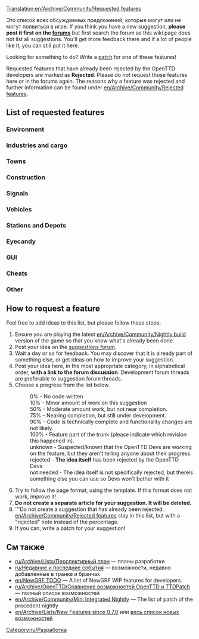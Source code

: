 [[Translation:en/Archive/Community/Requested features]]
{{ru/Перевод|en/Archive/Community/Requested features|1}}

Это список всех обсуждаемых предложений, которые могут или не могут появиться в игре. If you think you have a new suggestion, '''please post it first on the [http://www.tt-forums.net/viewforum.php?f=32 forums]''' but first search the forum as this wiki page does not list all suggestions. You'll get more feedback there and if a lot of people like it, you can still put it here.

Looking for something to do?  Write a [[ru/Development/Main Page|patch]] for one of these features!

Requested features that have already been rejected by the OpenTTD developers are marked as '''Rejected'''. Please do ''not'' request those features here or in the forums again. The reasons why a feature was rejected and further information can be found under [[en/Archive/Community/Rejected features]].

==List of requested features==

===Environment===
{{en/Community/NewGRF/Rf header}}
{{en/Community/NewGRF/Rf|All Climates World|0%|36764}}
{{en/Community/NewGRF/Rf|Remove Trees|90%|49326|Latest version of patch is r20180}}
{{en/Community/NewGRF/Rf|Trees growth reduced|90%|45502|Latest version of patch is r20180}}
{{en/Community/NewGRF/Rf|Create Realistic Heightmap|50%|33956|Latest version of patch is r13922}}
{{en/Community/NewGRF/Rf|[[en/Community/NewGRF/Day and Night Cycle]]|50%|36929|There is a night GRF for default TTD buildings}}
{{en/Community/NewGRF/Rf|Grass on unused tracks|75%|32285|Latest version of patch is 1.0.0 RC1 (r19188)}}
{{en/Community/NewGRF/Rf|Higher mountains in map|100%|40844|In trunk since r27010}}
{{en/Community/NewGRF/Rf|Improved Timetable Management|75%|39276|Latest version of patch is r17628}}
{{en/Community/NewGRF/Rf|Increase terraforming cost|not needed|8252|Use [[en/Manual/NewGRF]]}}
{{en/Community/NewGRF/Rf|Larger map sizes|90%|33137|Larger than 2048x2048, Latest version of patch is r19615}}
{{en/Community/NewGRF/Rf|More Map Settings (MMS)|50%|39899|Latest version of patch is r14439}}
{{en/Community/NewGRF/Rf|New Title Screen|100%|42044|New title screen in the 1.0.x series}}
{{en/Community/NewGRF/Rf|Seasons|50%|15487|Discontinued}}
{{en/Community/NewGRF/Rf|Snow in temperate climate|50%|24574|Latest version of patch is r8642 (old!)}}
{{en/Community/NewGRF/Rf|Tracking Viewport|75%|43473|Latest version of patch is r20082}}
{{en/Community/NewGRF/Rf|Underwater levels|50%|31576|Visible or not, Latest version of patch is r11127}}
{{en/Community/NewGRF/Rf|Weather|50%|24574|Latest version of patch is r4442 (V. old!)}}
{{en/Community/NewGRF/Rf footer}}

===Industries and cargo===
{{en/Community/NewGRF/Rf header}}
{{en/Community/NewGRF/Rf|Changes to the Original Industries|not needed|37049|Use [[en/Manual/NewGRF]]}}
{{en/Community/NewGRF/Rf|Industry budgets|50%|30898|Latest version of patch is r9775 (old!)}}
{{en/Community/NewGRF/Rf|New Industry Closures|not needed|36653|Use [[en/Manual/NewGRF]]}}
{{en/Community/NewGRF/Rf|[[en/Manual/Passenger and cargo distribution]]|100%|41992|Cargodest appears to be dead - Cargo Distribution is the way to go. Amazingly, now in trunk! r25361}}
{{en/Community/NewGRF/Rf footer}}

===Towns===
{{en/Community/NewGRF/Rf header}}
{{en/Community/NewGRF/Rf|Colour Town Ratings|75%|42598|Indicate Town Rating with colour in Title, latest version of patch is r18684}}
{{en/Community/NewGRF/Rf|Limit town growth|50%|32083|Latest version of patch is r9894 (old!)}}
{{en/Community/NewGRF/Rf|Maximum Town Size|75%|35219|Very similar to patch above, latest version of patch is r15815}}
{{en/Community/NewGRF/Rf|Minimum Town Distance|75%|33625|Latest version of patch is r18656}}
{{en/Community/NewGRF/Rf|New Town Grid|50%|40922|Latest version of patch is r15096}}
{{en/Community/NewGRF/Rf footer}}

===Construction===
{{en/Community/NewGRF/Rf header}}
{{en/Community/NewGRF/Rf|Better statue placement|90%|49413|Latest version of patch is r20228}}
{{en/Community/NewGRF/Rf|Copy and paste|10%|41259|Rejected only in its current form, latest version of patch is r14952}}
{{en/Community/NewGRF/Rf|[[en/Archive/Community/Custom Bridgeheads]]|50%|20211|Implemented in TTDPatch, latest version of patch is r8038 (old!)}}
{{en/Community/NewGRF/Rf|Diagonal clearing and leveling|100%|19311| In trunk since r21500}}
{{en/Community/NewGRF/Rf|Diagonal level crossings|50%|26584|4=Also see [http://www.tt-forums.net/viewtopic.php?t=26385 TTDPatch suggestion], latest version of patch is r5911 (V. old!)}}
{{en/Community/NewGRF/Rf|Diagonal roads, tunnels, bridges|0%|7104|}}
{{en/Community/NewGRF/Rf|Enhanced tunnels|0%|36661|}}
{{en/Community/NewGRF/Rf|Limit flattening to sea level|10%|32295|4=Also see [http://www.tt-forums.net/viewtopic.php?t=32209 discussion], latest version of patch is r10018}}
{{en/Community/NewGRF/Rf|Minimise autosignal gaps|75%|35443|{{en/Development/Design Drafts/Flyspray|3660}}; when dragging signals, enclose long obstacles to minimise gaps. Latest version of patch is r19316}}
{{en/Community/NewGRF/Rf|Bridges between any land level|10%|43188|Probably 0% as the original coder was simply modifying the source}}
{{en/Community/NewGRF/Rf|Non-instant construction|0%|32301|}}
{{en/Community/NewGRF/Rf|Purchase land faster|75%|29495|Drag a box, latest version of patch is r19990}}
{{en/Community/NewGRF/Rf|Realistic Level Crossing|not needed|39830|Use [[en/Manual/Signals]]}}
{{en/Community/NewGRF/Rf|[[en/Shared Tracks]]|75%|34292|Latest version of patch is r12346.}}
{{en/Community/NewGRF/Rf|[[en/HackaLittleBit/Under Water Tunnels|Underwater tunnels]]|75%|41775|Latest version of patch is r19518}}
{{en/Community/NewGRF/Rf|Undo feature|rejected|38377|Makes the game too easy.}}
{{en/Community/NewGRF/Rf|Unified Double Level crossing|50%|46091|Latest version of patch is r18359}}
{{en/Community/NewGRF/Rf footer}}

===Signals===
{{en/Community/NewGRF/Rf header}}
{{en/Community/NewGRF/Rf|Long Reserve PBS Signal|50%|42675|LR PBS, latest version of patch is r16057}}
{{en/Community/NewGRF/Rf|Priority Path Signal (PPS)|0%|40393|}}
{{en/Community/NewGRF/Rf|Route markers|50%|30118|Latest version of patch is r15832}}
{{en/Community/NewGRF/Rf|[[en/HackaLittleBit/Tunnel Signals|Signals in tunnels and on bridges]]|75%|41260|Latest version of patch is r20363}}
{{en/Community/NewGRF/Rf|Traffic Lights|50%|36261|Traffic Signaling for Roads}}
{{en/Community/NewGRF/Rf|Multi-Aspect Signals (MAS)|10%|45304|Some work apparently been done, but no patch was ever posted}}
{{en/Community/NewGRF/Rf|Signal Extensions (SignalEx)|75%|45208|General support for complex signal extension (i.e., programmable)}}
{{en/Community/NewGRF/Rf footer}}

===Vehicles===
{{en/Community/NewGRF/Rf header}}
{{en/Community/NewGRF/Rf|More diesel smoke|100%|19896|In trunk since r20376}}
{{en/Community/NewGRF/Rf|Adjustable plane crash probability|10%|32202|Last version of patch is r10047 (V. old!)}}
{{en/Community/NewGRF/Rf|Better physics for all vehicles|50%|22995|Last version of patch is r13295 (old!)}}
{{en/Community/NewGRF/Rf|Simplified realistic train acceleration|10%|31794|Last version of patch is r10051 (V. old!)}}
{{en/Community/NewGRF/Rf|Multi headed trains normalisation|50%|32160|Last version of patch is r13397 (old!)}}
{{en/Community/NewGRF/Rf|Disable Train Reverse when waiting for too long|75%|40024|Last version of patch is r16183}}
{{en/Community/NewGRF/Rf|Easy conversion for different rail types|10%|31622|Last version of patch is r9712 (V. old!)}}
{{en/Community/NewGRF/Rf|Improved Breakdowns|75%|39518|Last version of patch is r19152}}
{{en/Community/NewGRF/Rf|Plane landing queues|75%|15502|Last version of the patch is r17510}}
{{en/Community/NewGRF/Rf|Ship Distance|50%|42758|Stop ships from going on top of each other, last version of patch is r16018}}
{{en/Community/NewGRF/Rf footer}}

===Stations and Depots===
{{en/Community/NewGRF/Rf header}}
{{en/Community/NewGRF/Rf|Airports built by parts|0%|29914|4=Look at [http://www.tt-forums.net/viewtopic.php?t=45654 NewGRF Airports] as well}}
{{en/Community/NewGRF/Rf|City owned airports|0%|20093|}}
{{en/Community/NewGRF/Rf|Close Stations|50%|33418|Possibility to close and re-open airports, possibly other stations too}}
{{en/Community/NewGRF/Rf|Display station coverage|0%|32363|}}
{{en/Community/NewGRF/Rf|Multi-track railway stations divided into platforms for improved train ordering|0%|46505|}}
{{en/Community/NewGRF/Rf|Drive through depots|50%|42312|Bidirectional depots}}
{{en/Community/NewGRF/Rf|Infrastructure Sharing|75%|42254|}}
{{en/Community/NewGRF/Rf|Long train depots|0%|34574|Realistic depot (require multiplexing)}}
{{en/Community/NewGRF/Rf|RV (Road Vehicle) Waypoints|0%|33179|One can use "go via" orders on drive through road stops instead since r12689}}
{{en/Community/NewGRF/Rf|Sloped Stations|50%|41433|}}
{{en/Community/NewGRF/Rf|Stations on bridges|0%|40606|}}
{{en/Community/NewGRF/Rf|Trains through non-stop stations / Whistle boards|10%|38015|}}
{{en/Community/NewGRF/Rf|Upgrade airports|90%|35867|4=Also see [http://www.tt-forums.net/viewtopic.php?t=28962 Replace Airport] thread}}
{{en/Community/NewGRF/Rf footer}}

===Eyecandy===
{{en/Community/NewGRF/Rf header}}
{{en/Community/NewGRF/Rf|Completely shore|90%|34401|}}
{{en/Community/NewGRF/Rf|NewObjects|100%|49783|Implemented in r20673}}
{{en/Community/NewGRF/Rf footer}}

===GUI===
{{en/Community/NewGRF/Rf header}}
{{en/Community/NewGRF/Rf|OpenTTD GUI Re-arrangement|50%|3826|Project Page: http://dev.openttdcoop.org/projects/openttd-gui}}
{{en/Community/NewGRF/Rf|Advanced expenses column|10%|31455|}}
{{en/Community/NewGRF/Rf|Better graphs|75%|31984|}}
{{en/Community/NewGRF/Rf|Clean up patch options|10%|32191|}}
{{en/Community/NewGRF/Rf|Configurable hotkeys|90%|38343|}}
{{en/Community/NewGRF/Rf|[[en/Archive/Community/Font selection GUI]]|75%|29766|}}
{{en/Community/NewGRF/Rf|Improvement for GUI toolbar|0%|40843|}}
{{en/Community/NewGRF/Rf|Longer history of finances|50%|21079|}}
{{en/Community/NewGRF/Rf|Multiplayer server list filtering|75%|43160|}}
{{en/Community/NewGRF/Rf|New Chat Window|50%|40927|}}
{{en/Community/NewGRF/Rf|New Station Building GUI|50%|41222|}}
{{en/Community/NewGRF/Rf|New Station GUI|50%|40419|}}
{{en/Community/NewGRF/Rf|NewGRF GUI Window 2|50%|35001|}}
{{en/Community/NewGRF/Rf|Priority Path Order (PPO)|0%|40393|}}
{{en/Community/NewGRF/Rf|Toggle Terrain on Minimap|90%|42257|}}
{{en/Community/NewGRF/Rf footer}}

===Cheats===
{{en/Community/NewGRF/Rf header}}
{{en/Community/NewGRF/Rf|Local authority doesn't reject you|90%|30807|}}
{{en/Community/NewGRF/Rf footer}}

===Other===
{{en/Community/NewGRF/Rf header}}
{{en/Community/NewGRF/Rf|Leasing|50%|49389}}
{{en/Community/NewGRF/Rf|Adjustable day length|50%|42432}}
{{en/Community/NewGRF/Rf|Alphabetized openttd.cfg|50%|32164|}}
{{en/Community/NewGRF/Rf|Auto-download NewGrfs|rejected|32764|Use centralised [[en/Archive/Community/Content Service]] (BaNaNaS) instead.}}
{{en/Community/NewGRF/Rf|Better save game naming convention|10%|32308}}
{{en/Community/NewGRF/Rf|Built-in goals|0%|43698|}}
{{en/Community/NewGRF/Rf|Code optimizations|50%|32319|4=Train collision detection is slow. Also see [http://www.tt-forums.net/viewtopic.php?t=27925 here] (in trunk since r10111) and [http://www.tt-forums.net/viewtopic.php?p=594775#594775 here]}}
{{en/Community/NewGRF/Rf|Competitive Play|50%|42572|Head to head play}}
{{en/Community/NewGRF/Rf|Draw on Map|0%|42784|Draw on the map plans before building it}}
{{en/Community/NewGRF/Rf|Improved Loans|50%|36184|}}
{{en/Community/NewGRF/Rf|Load/Save Company Info|50%|40457|Save information about companies and load it back}}
{{en/Community/NewGRF/Rf|Minimum Town Distance|50%|33625}}
{{en/Community/NewGRF/Rf|More Conditional Orders|50%|38317}}
{{en/Community/NewGRF/Rf|Multicore support|rejected|37064|}}
{{en/Community/NewGRF/Rf|New Sound Mixer|75%|37448|orudge}}
{{en/Community/NewGRF/Rf|OpenGL Blitter|50%|38151|}}
{{en/Community/NewGRF/Rf|[Real stock market]|10%|69780|WIP Burty}}
{{en/Community/NewGRF/Rf|Station/track templates|90%|25037|}}
{{en/Community/NewGRF/Rf footer}}

==How to request a feature==
Feel free to add ideas to this list, but please follow these steps:

#Ensure you are playing the latest [[en/Archive/Community/Nightly build]] version of the game so that you know what's already been done.
#Post your idea on the [http://www.tt-forums.net/viewforum.php?f=32 suggestions forum].
#Wait a day or so for feedback. You may discover that it is already part of something else, or get ideas on how to improve your suggestion.
#Post your idea here, in the most appropriate category, in alphabetical order, '''with a link to the forum discussion'''.  Development forum threads are preferable to suggestion forum threads.
#Choose a progress from the list below.
#:0% - No code written
#:10% - Minor amount of work on this suggestion
#:50% - Moderate amount work, but not near completion.
#:75% - Nearing completion, but still under development.
#:90% - Code is technically complete and functionality changes are not likely.
#:100% - Feature part of the trunk (please indicate which revision this happened in).
#:unknown - Suspected/known that the OpenTTD Devs are working on the feature, but they aren't telling anyone about their progress.
#:rejected - '''The idea itself''' has been rejected by the OpenTTD Devs.
#:not needed - The idea itself is not specifically rejected, but thereis something else you can use so Devs won't bother with it
#Try to follow the page format, using the {{en/S|rf}} template.  If this format does not work, improve it!
#'''Do not create a separate article for your suggestion. It will be deleted.'''
#'''Do not create a suggestion that has already been rejected. [[en/Archive/Community/Rejected features]] stay in this list, but with a "rejected" note instead of the percentage.
#If you can, write a patch for your suggestion!

==См также==
* [[ru/Archive/Lists/Перспективный план]] &mdash; планы разработки
* [[ru/Недавние и последние события]] &mdash;  возможности, недавно добавленные в транке и бранчах
* [[en/NewGRF TODO]] &mdash; A list of NewGRF WIP features for developers.
* [[ru/Archive/OpenTTD/Сравнение возможностей OpenTTD и TTDPatch]] &mdash; полный список возможностей
* [[en/Archive/Community/Mini Integrated Nightly]] &mdash; The list of patch of the precedent nightly
* [[en/Archive/Lists/New Features since 0.7.0]] или [[:Category:en/Archive/New Features|весь список новых возможностей]]

[[Category:ru/Разработка]]